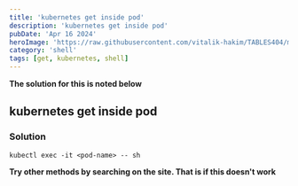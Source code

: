 ```yaml
---
title: 'kubernetes get inside pod'
description: 'kubernetes get inside pod'
pubDate: 'Apr 16 2024'
heroImage: 'https://raw.githubusercontent.com/vitalik-hakim/TABLES404/main/error_b/SHELL.jpg'
category: 'shell'
tags: [get, kubernetes, shell]
---
```


**The solution for this is noted below**

## kubernetes get inside pod

### Solution

```shell
kubectl exec -it <pod-name> -- sh
```

**Try other methods by searching on the site. That is if this doesn't work**
